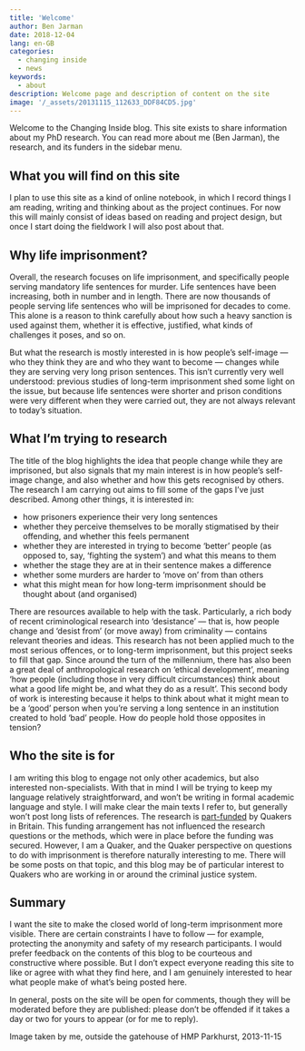 ```yaml
---
title: 'Welcome'
author: Ben Jarman
date: 2018-12-04
lang: en-GB
categories:
  - changing inside
  - news
keywords:
  - about
description: Welcome page and description of content on the site
image: '/_assets/20131115_112633_DDF84CD5.jpg'
---
```


Welcome to the Changing Inside blog. This site exists to share information about my PhD research. You can read more about me (Ben Jarman), the research, and its funders in the sidebar menu.

## What you will find on this site

I plan to use this site as a kind of online notebook, in which I record things I am reading, writing and thinking about as the project continues. For now this will mainly consist of ideas based on reading and project design, but once I start doing the fieldwork I will also post about that.

## Why life imprisonment?

Overall, the research focuses on life imprisonment, and specifically people serving mandatory life sentences for murder. Life sentences have been increasing, both in number and in length. There are now thousands of people serving life sentences who will be imprisoned for decades to come. This alone is a reason to think carefully about how such a heavy sanction is used against them, whether it is effective, justified, what kinds of challenges it poses, and so on.

But what the research is mostly interested in is how people's self-image --- who they think they are and who they want to become --- changes while they are serving very long prison sentences. This isn't currently very well understood: previous studies of long-term imprisonment shed some light on the issue, but because life sentences were shorter and prison conditions were very different when they were carried out, they are not always relevant to today's situation.

## What I'm trying to research

The title of the blog highlights the idea that people change while they are imprisoned, but also signals that my main interest is in how people's self-image change, and also whether and how this gets recognised by others. The research I am carrying out aims to fill some of the gaps I've just described. Among other things, it is interested in:

-   how prisoners experience their very long sentences
-   whether they perceive themselves to be morally stigmatised by their offending, and whether this feels permanent
-   whether they are interested in trying to become 'better' people (as opposed to, say, 'fighting the system') and what this means to them
-   whether the stage they are at in their sentence makes a difference
-   whether some murders are harder to 'move on' from than others
-   what this might mean for how long-term imprisonment should be thought about (and organised)

There are resources available to help with the task. Particularly, a rich body of recent criminological research into 'desistance' --- that is, how people change and 'desist from' (or move away) from criminality --- contains relevant theories and ideas. This research has not been applied much to the most serious offences, or to long-term imprisonment, but this project seeks to fill that gap. Since around the turn of the millennium, there has also been a great deal of anthropological research on 'ethical development', meaning 'how people (including those in very difficult circumstances) think about what a good life might be, and what they do as a result'. This second body of work is interesting because it helps to think about what it might mean to be a 'good' person when you're serving a long sentence in an institution created to hold 'bad' people. How do people hold those opposites in tension?

## Who the site is for

I am writing this blog to engage not only other academics, but also interested non-specialists. With that in mind I will be trying to keep my language relatively straightforward, and won't be writing in formal academic language and style. I will make clear the main texts I refer to, but generally won't post long lists of references. The research is [part-funded](https://changinginside.co.uk/about-the-funders/) by Quakers in Britain. This funding arrangement has not influenced the research questions or the methods, which were in place before the funding was secured. However, I am a Quaker, and the Quaker perspective on questions to do with imprisonment is therefore naturally interesting to me. There will be some posts on that topic, and this blog may be of particular interest to Quakers who are working in or around the criminal justice system.

## Summary

I want the site to make the closed world of long-term imprisonment more visible. There are certain constraints I have to follow --- for example, protecting the anonymity and safety of my research participants. I would prefer feedback on the contents of this blog to be courteous and constructive where possible. But I don't expect everyone reading this site to like or agree with what they find here, and I am genuinely interested to hear what people make of what's being posted here.

In general, posts on the site will be open for comments, though they will be moderated before they are published: please don't be offended if it takes a day or two for yours to appear (or for me to reply).

::: {.callout-note}
Image taken by me, outside the gatehouse of HMP Parkhurst, 2013-11-15
:::

<!-- ## Subscribe!

Sign up for email updates using the form below, or use the sidebar menu to find Twitter and Linked in links, as well as the RSS feed for the site.

------------------------------------------------------------------------ -->

